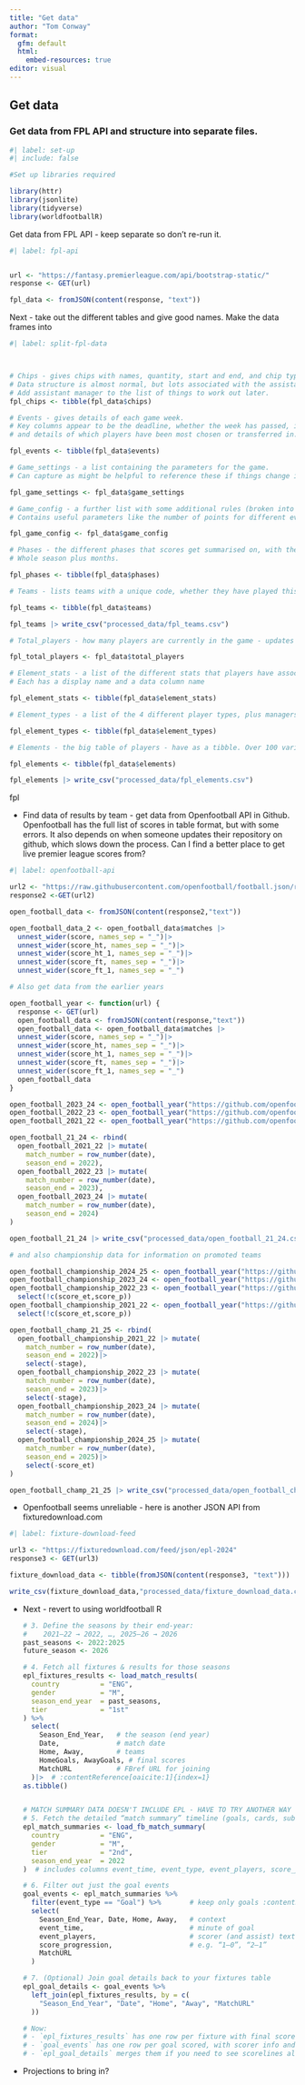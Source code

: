 ```yaml
---
title: "Get data"
author: "Tom Conway"
format: 
  gfm: default
  html:
    embed-resources: true
editor: visual
---
```


## Get data

### Get data from FPL API and structure into separate files.

```r
#| label: set-up
#| include: false

#Set up libraries required

library(httr)
library(jsonlite)
library(tidyverse)
library(worldfootballR)

```

Get data from FPL API - keep separate so don't re-run it.

```r
#| label: fpl-api


url <- "https://fantasy.premierleague.com/api/bootstrap-static/"
response <- GET(url)

fpl_data <- fromJSON(content(response, "text"))

```

Next - take out the different tables and give good names. Make the data frames into

```r
#| label: split-fpl-data



# Chips - gives chips with names, quantity, start and end, and chip types
# Data structure is almost normal, but lots associated with the assistant manager chip is not.
# Add assistant manager to the list of things to work out later.
fpl_chips <- tibble(fpl_data$chips)

# Events - gives details of each game week.
# Key columns appear to be the deadline, whether the week has passed, is current, or is next, 
# and details of which players have been most chosen or transferred in.

fpl_events <- tibble(fpl_data$events)

# Game_settings - a list containing the parameters for the game. 
# Can capture as might be helpful to reference these if things change in different seasons (e.g. squad value)

fpl_game_settings <- fpl_data$game_settings

# Game_config - a further list with some additional rules (broken into other lists).
# Contains useful parameters like the number of points for different events

fpl_game_config <- fpl_data$game_config

# Phases - the different phases that scores get summarised on, with their start and end weeks
# Whole season plus months.

fpl_phases <- tibble(fpl_data$phases)

# Teams - lists teams with a unique code, whether they have played this week, and some indications of their overall strength.

fpl_teams <- tibble(fpl_data$teams)

fpl_teams |> write_csv("processed_data/fpl_teams.csv")

# Total_players - how many players are currently in the game - updates in real time.

fpl_total_players <- fpl_data$total_players

# Element_stats - a list of the different stats that players have associated with them.
# Each has a display name and a data column name

fpl_element_stats <- tibble(fpl_data$element_stats)

# Element_types - a list of the 4 different player types, plus managers, and their attributes.

fpl_element_types <- tibble(fpl_data$element_types)

# Elements - the big table of players - have as a tibble. Over 100 variables about each player. This will be the key source of data.

fpl_elements <- tibble(fpl_data$elements)

fpl_elements |> write_csv("processed_data/fpl_elements.csv")
```

fpl

-   Find data of results by team - get data from Openfootball API in Github. Openfootball has the full list of scores in table format, but with some errors. It also depends on when someone updates their repository on github, which slows down the process. Can I find a better place to get live premier league scores from?

```r
#| label: openfootball-api

url2 <- "https://raw.githubusercontent.com/openfootball/football.json/refs/heads/master/2024-25/en.1.json"
response2 <-GET(url2)

open_football_data <- fromJSON(content(response2,"text"))

open_football_data_2 <- open_football_data$matches |>
  unnest_wider(score, names_sep = "_")|>
  unnest_wider(score_ht, names_sep = "_")|>
  unnest_wider(score_ht_1, names_sep = "_")|>
  unnest_wider(score_ft, names_sep = "_")|>
  unnest_wider(score_ft_1, names_sep = "_")

# Also get data from the earlier years

open_football_year <- function(url) {
  response <- GET(url)
  open_football_data <- fromJSON(content(response,"text"))
  open_football_data <- open_football_data$matches |>
  unnest_wider(score, names_sep = "_")|>
  unnest_wider(score_ht, names_sep = "_")|>
  unnest_wider(score_ht_1, names_sep = "_")|>
  unnest_wider(score_ft, names_sep = "_")|>
  unnest_wider(score_ft_1, names_sep = "_")
  open_football_data
}

open_football_2023_24 <- open_football_year("https://github.com/openfootball/football.json/raw/refs/heads/master/2023-24/en.1.json")
open_football_2022_23 <- open_football_year("https://github.com/openfootball/football.json/raw/refs/heads/master/2022-23/en.1.json")
open_football_2021_22 <- open_football_year("https://github.com/openfootball/football.json/raw/refs/heads/master/2021-22/en.1.json")

open_football_21_24 <- rbind(
  open_football_2021_22 |> mutate(
    match_number = row_number(date),
    season_end = 2022),
  open_football_2022_23 |> mutate(
    match_number = row_number(date),
    season_end = 2023),
  open_football_2023_24 |> mutate(
    match_number = row_number(date),
    season_end = 2024)
)

open_football_21_24 |> write_csv("processed_data/open_football_21_24.csv")

# and also championship data for information on promoted teams

open_football_championship_2024_25 <- open_football_year("https://github.com/openfootball/football.json/raw/refs/heads/master/2024-25/en.2.json")
open_football_championship_2023_24 <- open_football_year("https://github.com/openfootball/football.json/raw/refs/heads/master/2023-24/en.2.json")
open_football_championship_2022_23 <- open_football_year("https://github.com/openfootball/football.json/raw/refs/heads/master/2022-23/en.2.json")|>
  select(!c(score_et,score_p))
open_football_championship_2021_22 <- open_football_year("https://github.com/openfootball/football.json/raw/refs/heads/master/2021-22/en.2.json")|>
  select(!c(score_et,score_p))

open_football_champ_21_25 <- rbind(
  open_football_championship_2021_22 |> mutate(
    match_number = row_number(date),
    season_end = 2022)|>
    select(-stage),
  open_football_championship_2022_23 |> mutate(
    match_number = row_number(date),
    season_end = 2023)|>
    select(-stage),
  open_football_championship_2023_24 |> mutate(
    match_number = row_number(date),
    season_end = 2024)|>
    select(-stage),
  open_football_championship_2024_25 |> mutate(
    match_number = row_number(date),
    season_end = 2025)|>
    select(-score_et)
)

open_football_champ_21_25 |> write_csv("processed_data/open_football_champ_21_25.csv")
```

-   Openfootball seems unreliable - here is another JSON API from fixturedownload.com

```r
#| label: fixture-download-feed

url3 <- "https://fixturedownload.com/feed/json/epl-2024"
response3 <- GET(url3)

fixture_download_data <- tibble(fromJSON(content(response3, "text")))

write_csv(fixture_download_data,"processed_data/fixture_download_data.csv")
```

-   Next - revert to using worldfootball R

    ```r

    # 3. Define the seasons by their end‑year:
    #    2021–22 → 2022, …, 2025–26 → 2026
    past_seasons <- 2022:2025
    future_season <- 2026

    # 4. Fetch all fixtures & results for those seasons
    epl_fixtures_results <- load_match_results(
      country          = "ENG",
      gender           = "M",
      season_end_year  = past_seasons,
      tier             = "1st"
    ) %>%
      select(
        Season_End_Year,   # the season (end year)
        Date,              # match date
        Home, Away,        # teams
        HomeGoals, AwayGoals, # final scores
        MatchURL           # FBref URL for joining
      )|>  # :contentReference[oaicite:1]{index=1}
    as.tibble()


    # MATCH SUMMARY DATA DOESN'T INCLUDE EPL - HAVE TO TRY ANOTHER WAY
    # 5. Fetch the detailed “match summary” timeline (goals, cards, subs)
    epl_match_summaries <- load_fb_match_summary(
      country          = "ENG",
      gender           = "M",
      tier             = "2nd",
      season_end_year  = 2022
    )  # includes columns event_time, event_type, event_players, score_progression :contentReference[oaicite:2]{index=2}

    # 6. Filter out just the goal events
    goal_events <- epl_match_summaries %>%
      filter(event_type == "Goal") %>%       # keep only goals :contentReference[oaicite:3]{index=3}
      select(
        Season_End_Year, Date, Home, Away,   # context
        event_time,                          # minute of goal
        event_players,                       # scorer (and assist) text
        score_progression,                   # e.g. “1–0”, “2–1”
        MatchURL
      )

    # 7. (Optional) Join goal details back to your fixtures table
    epl_goal_details <- goal_events %>%
      left_join(epl_fixtures_results, by = c(
        "Season_End_Year", "Date", "Home", "Away", "MatchURL"
      ))

    # Now:
    # - `epl_fixtures_results` has one row per fixture with final score.
    # - `goal_events` has one row per goal scored, with scorer info and minute.
    # - `epl_goal_details` merges them if you need to see scorelines alongside scorer names.

    ```

-   Projections to bring in?
